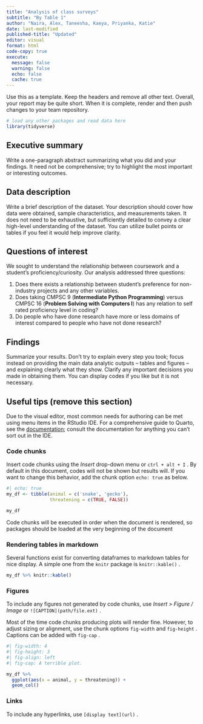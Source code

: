```yaml
---
title: "Analysis of class surveys"
subtitle: "By Table 1"
author: "Naira, Alex, Taneesha, Kaeya, Priyanka, Katie"
date: last-modified
published-title: "Updated"
editor: visual
format: html
code-copy: true
execute:
  message: false
  warning: false
  echo: false
  cache: true
---
```


Use this as a template. Keep the headers and remove all other text. Overall, your report may be quite short. When it is complete, render and then push changes to your team repository.

```r
# load any other packages and read data here
library(tidyverse)
```

## Executive summary

Write a one-paragraph abstract summarizing what you did and your findings. It need not be comprehensive; try to highlight the most important or interesting outcomes.

## Data description

Write a brief description of the dataset. Your description should cover how data were obtained, sample characteristics, and measurements taken. It does not need to be exhaustive, but sufficiently detailed to convey a clear high-level understanding of the dataset. You can utilize bullet points or tables if you feel it would help improve clarity.

## Questions of interest

We sought to understand the relationship between coursework and a student's proficiency/curiosity. Our analysis addressed three questions:

1.  Does there exists a relationship between student's preference for non-industry projects and any other variables.
2.  Does taking CMPSC 9 (**Intermediate Python Programming**) versus CMPSC 16 (**Problem Solving with Computers I**) has any relation to self rated proficiency level in coding?
3.  Do people who have done research have more or less domains of interest compared to people who have not done research?

## Findings

Summarize your results. Don't try to explain every step you took; focus instead on providing the main data analytic outputs -- tables and figures -- and explaining clearly what they show. Clarify any important decisions you made in obtaining them. You can display codes if you like but it is not necessary.

## Useful tips (remove this section)

Due to the visual editor, most common needs for authoring can be met using menu items in the RStudio IDE. For a comprehensive guide to Quarto, see the [documentation](https://quarto.org/docs/guide/); consult the documentation for anything you can't sort out in the IDE.

### Code chunks

Insert code chunks using the *Insert* drop-down menu or `ctrl + alt + I` . By default in this document, codes will not be shown but results will. If you want to change this behavior, add the chunk option `echo: true` as below.

```r
#| echo: true
my_df <- tibble(animal = c('snake', 'gecko'),
                threatening = c(TRUE, FALSE))

my_df
```

Code chunks will be executed in order when the document is rendered, so packages should be loaded at the very beginning of the document

### Rendering tables in markdown

Several functions exist for converting dataframes to markdown tables for nice display. A simple one from the `knitr` package is `knitr::kable()` .

```r
my_df %>% knitr::kable()
```

### Figures

To include any figures not generated by code chunks, use *Insert \> Figure / Image* or `![CAPTION](path/file.ext)` .

Most of the time code chunks producing plots will render fine. However, to adjust sizing or alignment, use the chunk options `fig-width` and `fig-height` . Captions can be added with `fig-cap` .

```r
#| fig-width: 4
#| fig-height: 3
#| fig-align: left
#| fig-cap: A terrible plot.

my_df %>% 
  ggplot(aes(x = animal, y = threatening)) + 
  geom_col()
```

### Links

To include any hyperlinks, use `[display text](url)` .
